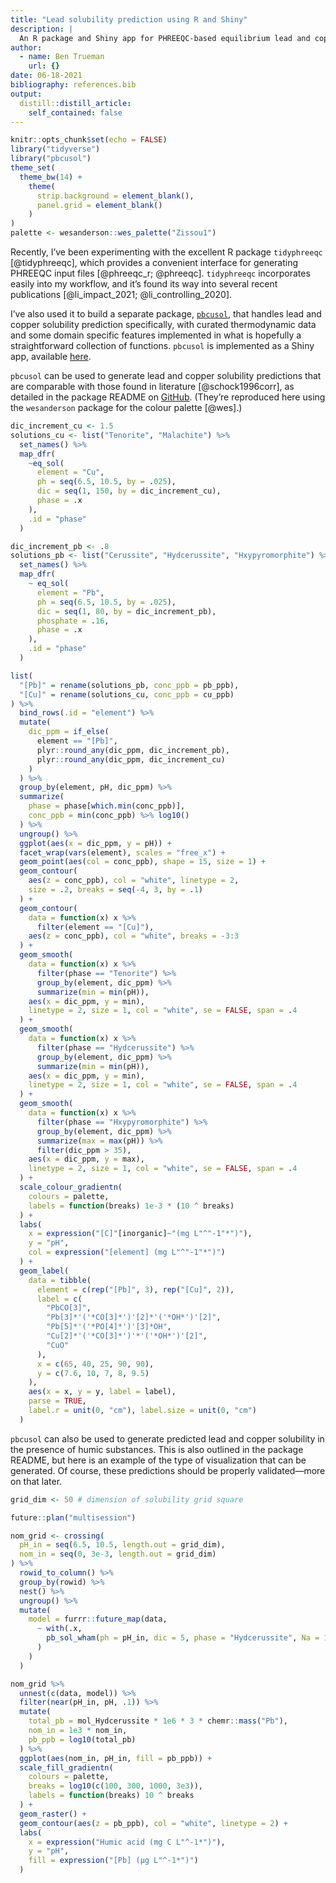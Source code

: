 ```yaml
---
title: "Lead solubility prediction using R and Shiny"
description: |
  An R package and Shiny app for PHREEQC-based equilibrium lead and copper solubility prediction.
author:
  - name: Ben Trueman
    url: {}
date: 06-18-2021
bibliography: references.bib
output:
  distill::distill_article:
    self_contained: false
---
```



```r
knitr::opts_chunk$set(echo = FALSE)
library("tidyverse")
library("pbcusol")
theme_set(
  theme_bw(14) + 
    theme(
      strip.background = element_blank(),
      panel.grid = element_blank()
    )
)
palette <- wesanderson::wes_palette("Zissou1")
```

Recently, I've been experimenting with the excellent R package `tidyphreeqc` [@tidyphreeqc], which provides a convenient interface for generating PHREEQC input files [@phreeqc_r; @phreeqc]. `tidyphreeqc` incorporates easily into my workflow, and it's found its way into several recent publications [@li_impact_2021; @li_controlling_2020].

I've also used it to build a separate package, [`pbcusol`](https://github.com/bentrueman/pbcusol), that handles lead and copper solubility prediction specifically, with curated thermodynamic data and some domain specific features implemented in what is hopefully a straightforward collection of functions. `pbcusol` is implemented as a Shiny app, available [here](https://bentrueman.shinyapps.io/shinypbcusol/).

`pbcusol` can be used to generate lead and copper solubility predictions that are comparable with those found in literature [@schock1996corr], as detailed in the package README on [GitHub](https://github.com/bentrueman/pbcusol). (They're reproduced here using the `wesanderson` package for the colour palette [@wes].)

```r

dic_increment_cu <- 1.5
solutions_cu <- list("Tenorite", "Malachite") %>%
  set_names() %>%
  map_dfr(
    ~eq_sol(
      element = "Cu",
      ph = seq(6.5, 10.5, by = .025),
      dic = seq(1, 150, by = dic_increment_cu),
      phase = .x
    ),
    .id = "phase"
  )

dic_increment_pb <- .8
solutions_pb <- list("Cerussite", "Hydcerussite", "Hxypyromorphite") %>%
  set_names() %>%
  map_dfr(
    ~ eq_sol(
      element = "Pb",
      ph = seq(6.5, 10.5, by = .025),
      dic = seq(1, 80, by = dic_increment_pb),
      phosphate = .16,
      phase = .x
    ),
    .id = "phase"
  )
```

```r
list(
  "[Pb]" = rename(solutions_pb, conc_ppb = pb_ppb), 
  "[Cu]" = rename(solutions_cu, conc_ppb = cu_ppb)
) %>% 
  bind_rows(.id = "element") %>% 
  mutate(
    dic_ppm = if_else(
      element == "[Pb]", 
      plyr::round_any(dic_ppm, dic_increment_pb), 
      plyr::round_any(dic_ppm, dic_increment_cu)
    )
  ) %>% 
  group_by(element, pH, dic_ppm) %>% 
  summarize(
    phase = phase[which.min(conc_ppb)],
    conc_ppb = min(conc_ppb) %>% log10()
  ) %>% 
  ungroup() %>% 
  ggplot(aes(x = dic_ppm, y = pH)) + 
  facet_wrap(vars(element), scales = "free_x") + 
  geom_point(aes(col = conc_ppb), shape = 15, size = 1) +
  geom_contour(
    aes(z = conc_ppb), col = "white", linetype = 2, 
    size = .2, breaks = seq(-4, 3, by = .1)
  ) + 
  geom_contour(
    data = function(x) x %>% 
      filter(element == "[Cu]"),
    aes(z = conc_ppb), col = "white", breaks = -3:3
  ) + 
  geom_smooth(
    data = function(x) x %>% 
      filter(phase == "Tenorite") %>% 
      group_by(element, dic_ppm) %>% 
      summarize(min = min(pH)),
    aes(x = dic_ppm, y = min),
    linetype = 2, size = 1, col = "white", se = FALSE, span = .4
  ) + 
  geom_smooth(
    data = function(x) x %>% 
      filter(phase == "Hydcerussite") %>% 
      group_by(element, dic_ppm) %>% 
      summarize(min = min(pH)),
    aes(x = dic_ppm, y = min),
    linetype = 2, size = 1, col = "white", se = FALSE, span = .4
  ) +
  geom_smooth(
    data = function(x) x %>% 
      filter(phase == "Hxypyromorphite") %>% 
      group_by(element, dic_ppm) %>% 
      summarize(max = max(pH)) %>% 
      filter(dic_ppm > 35),
    aes(x = dic_ppm, y = max),
    linetype = 2, size = 1, col = "white", se = FALSE, span = .4
  ) +
  scale_colour_gradientn(
    colours = palette, 
    labels = function(breaks) 1e-3 * (10 ^ breaks)
  ) +
  labs(
    x = expression("[C]"[inorganic]~"(mg L"^"-1"*")"),
    y = "pH",
    col = expression("[element] (mg L"^"-1"*")")
  ) +
  geom_label(
    data = tibble(
      element = c(rep("[Pb]", 3), rep("[Cu]", 2)),
      label = c(
        "PbCO[3]", 
        "Pb[3]*'('*CO[3]*')'[2]*'('*OH*')'[2]", 
        "Pb[5]*'('*PO[4]*')'[3]*OH", 
        "Cu[2]*'('*CO[3]*')'*'('*OH*')'[2]", 
        "CuO"
      ),
      x = c(65, 40, 25, 90, 90),
      y = c(7.6, 10, 7, 8, 9.5)
    ),
    aes(x = x, y = y, label = label),
    parse = TRUE,
    label.r = unit(0, "cm"), label.size = unit(0, "cm")
  )
```

`pbcusol` can also be used to generate predicted lead and copper solubility in the presence of humic substances. This is also outlined in the package README, but here is an example of the type of visualization that can be generated. Of course, these predictions should be properly validated---more on that later.

```r

grid_dim <- 50 # dimension of solubility grid square

future::plan("multisession")

nom_grid <- crossing(
  pH_in = seq(6.5, 10.5, length.out = grid_dim),
  nom_in = seq(0, 3e-3, length.out = grid_dim)
) %>% 
  rowid_to_column() %>% 
  group_by(rowid) %>% 
  nest() %>% 
  ungroup() %>%  
  mutate(
    model = furrr::future_map(data, 
      ~ with(.x, 
        pb_sol_wham(ph = pH_in, dic = 5, phase = "Hydcerussite", Na = 10 / chemr::mass("Na"), mass_ha = nom_in)
      )
    )
  )
```

```r
nom_grid %>% 
  unnest(c(data, model)) %>% 
  filter(near(pH_in, pH, .1)) %>% 
  mutate(
    total_pb = mol_Hydcerussite * 1e6 * 3 * chemr::mass("Pb"),
    nom_in = 1e3 * nom_in, 
    pb_ppb = log10(total_pb)
  ) %>% 
  ggplot(aes(nom_in, pH_in, fill = pb_ppb)) + 
  scale_fill_gradientn(
    colours = palette, 
    breaks = log10(c(100, 300, 1000, 3e3)),
    labels = function(breaks) 10 ^ breaks
  ) +
  geom_raster() + 
  geom_contour(aes(z = pb_ppb), col = "white", linetype = 2) +
  labs(
    x = expression("Humic acid (mg C L"^-1*")"),
    y = "pH",
    fill = expression("[Pb] (µg L"^-1*")")
  )

```


